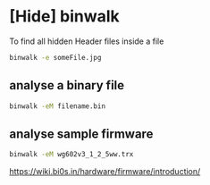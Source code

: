 # [Hide] binwalk
To find all hidden Header files inside a file

```bash
binwalk -e someFile.jpg
```

## analyse a binary file
```bash
binwalk -eM filename.bin
```

## analyse sample firmware
```bash
binwalk -eM wg602v3_1_2_5ww.trx
```

https://wiki.bi0s.in/hardware/firmware/introduction/  